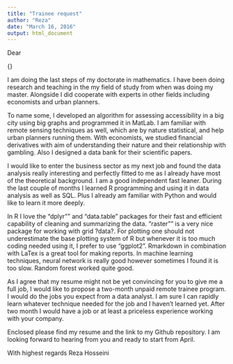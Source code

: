 ```yaml
---
title: "Trainee request"
author: "Reza"
date: "March 16, 2016"
output: html_document
---
```

Dear 

{\bf applying for the the data science position}

I am doing the last steps of my doctorate in mathematics. I have been doing research and teaching in the my field of study from when  was doing my master. Alongside I did cooperate with experts in other fields including economists and urban planners.

To name some, I developed an algorithm for assessing accessibility in a big city using big graphs and programmed it in MatLab. I am familiar with remote sensing techniques  as well, which are by nature statistical, and help urban planners running them. With economists, we studied financial derivatives with aim of understanding their nature and their relationship with gambling. Also I designed a data bank for their scientific papers.

I would like to enter the business sector as my next job and found the data analysis really interesting and perfectly fitted to me as I already have most of the theoretical background. I am a good independent fast leaner. During the last couple of months I learned R programming and using it in data analysis as well as SQL. Plus I already am familiar with Python and would like to learn it more deeply. 

In R I love the "dplyr"" and "data.table" packages for their fast and efficient capability of cleaning and summarizing the data. "raster"" is a very nice package for working with grid ?data?. For plotting one should not underestimate the base plotting system of R but whenever it is too much coding needed using it, I prefer to use "ggplot2". Rmarkdown in combination with LaTex is a great tool for making reports. In machine learning techniques, neural network is really good however sometimes I found it is too slow. Random forest worked quite good. 

As I agree that my resume might not be yet convincing for you to give me a full job, I would like to propose a two-month unpaid remote trainee program. I would do the jobs you expect from a data analyst. I am sure I can rapidly learn whatever technique needed for the job and I haven't learned yet. After two month I would have a job or at least a priceless experience working with your company.

Enclosed please find my resume and the link to my Github repository. I am looking forward to hearing from you and ready to start from April.

With highest regards
Reza Hosseini
